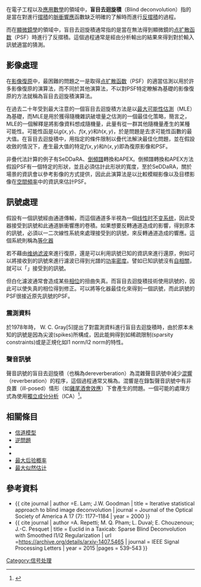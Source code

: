 {{noteTA
|T=zh-cn:盲去卷积;zh-tw:盲目反摺積
|G1=Signals and Systems
|G2=Math
|1=盲目去迴旋積=>zh-cn:盲去卷积;盲目去迴旋積=>zh-tw:盲目反摺積
|2=迴旋積=>zh-cn:卷积;迴旋積=>zh-tw:摺積
}}

{{multiple issues|
{{copyedit|time=2015-07-12T13:33:26+00:00}}
{{orphan|time=2015-07-12T13:33:26+00:00}}
|copyedit=2022-5-18}}
在電子工程以及[[應用數學|應用數學]]的領域中，'''盲目去迴旋積'''（Blind deconvolution）指的是當在對進行[[摺積|摺積]]的[[脈衝響應|脈衝響應]]函數缺乏明確的了解時而進行[[反摺積|反摺積]]的過程。

而在[[顯微鏡學|顯微鏡學]]的領域中，盲目去迴旋積通常指的是當在無法得到顯微鏡的[[点扩散函数|点扩散函数]]（PSF）時進行了反摺積。這個過程通常是經由分析輸出的結果來得到對於輸入訊號適當的猜測。

== 影像處理 ==
在[[影像復原|影像復原]]中，最困難的問題之一是取得[[点扩散函数|点扩散函数]]（PSF）的適當估測以用於許多影像復原的演算法，而不同於其他演算法，不以對PSF特定瞭解為基礎的影像復原的方法就稱為盲目去迴旋積演算法。

在過去二十年受到最大注意的一個盲目去迴旋積方法是以[[最大似然估计|最大可能性估測]]（MLE）為基礎，而MLE是用於獲得隨機雜訊破壞量之估測的一個最佳化策略，簡言之，MLE的一個解釋是將影像資料想成隨機量，此量有從一群其他隨機量產生的某種可能性。可能性函是以<math>g(x,y)</math>、<math>f(x,y)</math>和<math>h(x,y)</math>，於是問題是去求可能性函數的最大值。在盲目去迴旋積中，用指定的條件限制以疊代法解決最佳化問題，並在假設收斂的情況下，產生最大值的特定<math>f(x,y)</math>和<math>h(x,y)</math>即為復原影像和PSF。

非疊代法計算的例子有SeDDaRA、[[倒頻譜|倒頻譜]]轉換和APEX。倒頻譜轉換和APEX方法假設PSF有一個特定的形狀，並且必須估計此形狀的寬度，至於SeDDaRA，關於場景的資訊會以參考影像的方式提供，因此此演算法是以比較模糊影像以及目標影像在[[空間頻率|空間頻率]]中的資訊來估計PSF。

== 訊號處理 ==
假設有一個訊號經由通道傳輸，而這個通道多半視為一個[[线性时不变系统理论|线性时不变系统]]，因此受器接受到訊號和此通道脈衝響應的卷積。如果想要反轉通道造成的影響，得到原本的訊號，必須以一二次線性系統來處理接受到的訊號，來反轉通道造成的響應。這個系統則稱為[[等化器|等化器]]

若不藉由[[维纳滤波|维纳滤波]]來進行復原，還是可以利用訊號已知的資訊來進行還原，例如可以將接收到的訊號來進行濾波已得到光譜的[[谱密度|功率密度]]。譬如已知訊號沒有[[自相关函数|自相關]]，就可以「{{le|白化變換|Whitening transformation|白化}}」接受到的訊號。

但白化濾波通常會造成某些[[相位|相位]]的扭曲失真。而盲目去迴旋積技術使用訊號的{{le|高階統計|Higher-order statistics}}，因此可以使失真的相位得到修正。可以將等化器最佳化來得到一個訊號，而此訊號的PSF很接近原先訊號的PSF。

===震測資料===
於1978年時， W. C. Gray[5]提出了對震測資料進行盲目去迴旋積時，由於原本未知的訊號是因為尖波(spikes)所構成，因此能夠得到如稀疏限制(sparsity constraints)或是正規化如l1 norm/l2 norm的特性。

===聲音訊號===
聲音訊號的盲目去迴旋積（也稱為dereverberation）為混雜聲音訊號中減少[[混響|混響]]（reverberation）的程序，這個過程通常又稱為。混響是在錄製聲音訊號中有非良置（ill-posed）情形（如[[雞尾酒會效應|雞尾酒會效應]]）下會產生的問題。一個可能的處理方式為使用[[獨立成分分析|獨立成分分析]]（ICA）<ref>{{cite journal |
  title=Time-domain blind audio source separation using advanced ICA methods |author1=Koldovsky, Zbynek  |author2=Tichavsky, Petr  |lastauthoramp=yes |
  booktitle=the Proceedings of the 8th Annual Conference of the International Speech Communication Association (Interspeech 2007)|
  pages=846–849,|
  year=2007
}}</ref>。

== 相關條目 ==
*[[信道#信道的数学模型|信道模型]]
*[[逆問題|逆問題]]
*{{le|正規化 (數學)|regularization (mathematics)}}
*{{le|盲目等化|Blind equalization}}
*[[最大后验概率|最大后验概率]]
*[[最大似然估计|最大似然估计]]
== 參考資料 ==
{{reflist}}
* {{ cite journal | author =E. Lam; J.W. Goodman  | title = Iterative statistical approach to blind image deconvolution | journal = Journal of the Optical Society of America A 17 (7): 1177–1184 | year = 2000  }}
* {{ cite journal | author =A. Repetti; M. Q. Pham; L. Duval; E. Chouzenoux; J.-C. Pesquet  | title = Euclid in a Taxicab: Sparse Blind Deconvolution with Smoothed l1/l2 Regularization | url =https://archive.org/details/arxiv-1407.5465  | journal = IEEE Signal Processing Letters | year = 2015 |pages = 539-543  }} 


[[Category:信号处理|Category:信号处理]]
